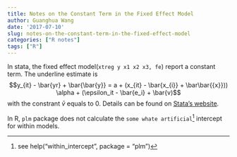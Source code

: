 ```yaml
---
title: Notes on the Constant Term in the Fixed Effect Model
author: Guanghua Wang
date: '2017-07-10'
slug: notes-on-the-constant-term-in-the-fixed-effect-model
categories: ["R notes"]
tags: ["R"]
---
```


In stata, the fixed effect model(`xtreg y x1 x2 x3, fe`) report a constant term. The underline estimate is
$$y_{it} - \bar{yr} + \bar{\bar{y}} = a + (x_{it} - \bar{x_{i}} + \bar\bar{{x}})) \alpha + (\epsilon_it - \bar{e_i} + \bar{v)$$ with the constrant $\bar{v}$ equals to 0. Details can be found on [Stata's website](http://www.stata.com/support/faqs/statistics/intercept-in-fixed-effects-model/).

In R, `plm` package does not calculate the `some whate artificial`[^1] intercept for within models.

[^1]: see help("within_intercept", package = "plm")
